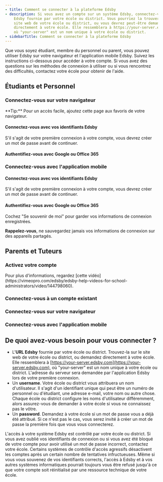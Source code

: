 ```yaml
---
- title: Comment se connecter à la plateforme Edsby
- description: Si vous avez un compte sur un système Edsby, connectez-vous à l'URL
    Edsby fournie par votre école ou district. Vous pourriez la trouver sur le
    site web de votre école ou district, ou vous devrez peut-être demander
    directement à votre école. Elle ressemblera à https://your-server.edsby.com,
    où "your-server" est un nom unique à votre école ou district.
- sidebarTitle: Comment se connecter à la plateforme Edsby
---
```


Que vous soyez étudiant, membre du personnel ou parent, vous pouvez utiliser Edsby sur votre navigateur et l'application mobile Edsby. Suivez les instructions ci-dessous pour accéder à votre compte. Si vous avez des questions sur les méthodes de connexion à utiliser ou si vous rencontrez des difficultés, contactez votre école pour obtenir de l'aide.

## Étudiants et Personnel

### Connectez-vous sur votre navigateur

<Steps>
  <Step title="Suivez l'URL Edsby fournie par votre école ou district (par exemple : votre-serveur.edsby.com)." />
</Steps>

<Tip>
  **Tip:** Pour un accès facile, ajoutez cette page aux favoris de votre navigateur.
</Tip>

#### Connectez-vous avec vos identifiants Edsby

<Steps>
  <Step title="Entrez le nom d'utilisateur qui vous a été attribué par votre école ou district." />

  <Step title="Entrez votre mot de passe." />
</Steps>

S'il s'agit de votre première connexion à votre compte, vous devrez créer un mot de passe avant de continuer.

#### Authentifiez-vous avec Google ou Office 365

<Steps>
  <Step title="Certaines écoles et districts choisissent de faire se connecter les utilisateurs à Edsby avec leurs comptes Google ou Microsoft. Si votre système Edsby le propose, sélectionnez l'option de connexion Google ou Office365. Sélectionnez une option de connexion alternative (Google, Office365, etc.). Vous serez redirigé vers leur page de connexion." />

  <Step title="Entrez vos identifiants." />
</Steps>

### Connectez-vous avec l'application mobile

<Steps>
  <Step title="Téléchargez l'application mobile Edsby." />

  <Step title="Appuyez sur &#x22;Commencer&#x22; et entrez l'adresse du serveur de votre école ou district. C'est la première partie de votre URL Edsby (par exemple : votre-serveur.edsby.com)." />
</Steps>

#### Connectez-vous avec vos identifiants Edsby

<Steps>
  <Step title="Entrez le nom d'utilisateur qui vous a été attribué par votre école ou district." />

  <Step title="Entrez votre mot de passe." />
</Steps>

S'il s'agit de votre première connexion à votre compte, vous devrez créer un mot de passe avant de continuer.

#### Authentifiez-vous avec Google ou Office 365

<Steps>
  <Step title="Si votre école ou district vous demande de vous connecter à Edsby avec votre compte Google ou Microsoft, sélectionnez l'option de connexion Google ou Office365. Vous serez redirigé vers leur page de connexion." />

  <Step title="Entrez vos identifiants." />
</Steps>

<Tip>
  Cochez "Se souvenir de moi" pour garder vos informations de connexion enregistrées.

  **Rappelez-vous**, ne sauvegardez jamais vos informations de connexion sur des appareils partagés.
</Tip>

## Parents et Tuteurs

### Activez votre compte

<Steps>
  <Step title="Ouvrez l'e-mail contenant votre invitation à Edsby." />

  <Step title="Cliquez sur le bouton &#x22;Activer ou Connecter votre compte Edsby&#x22;. Cela vous amènera au formulaire d'inscription." />

  <Step title="Créez un nouveau compte en cliquant sur &#x22;Activer mon compte&#x22;." />

  <Step title="Remplissez vos informations." />

  <Step title="Cliquez sur &#x22;Activer mon compte&#x22;." />
</Steps>

<Tip>
  Pour plus d'informations, regardez [cette vidéo](https://vimeopro.com/edsby/edsby-help-videos-for-school-administrators/video/144798060).
</Tip>

### Connectez-vous à un compte existant

<Steps>
  <Step title="Ouvrez l'e-mail contenant votre invitation à Edsby." />

  <Step title="Cliquez sur le bouton &#x22;Activer ou Connecter votre compte Edsby&#x22;. Cela vous amènera au formulaire d'inscription." />

  <Step title="Cliquez sur &#x22;Se connecter à un compte existant&#x22;." />

  <Step title="Remplissez vos informations." />

  <Step title="Cliquez sur &#x22;Se connecter à mon compte&#x22;." />
</Steps>

### Connectez-vous sur votre navigateur

<Steps>
  <Step title="Suivez l'URL Edsby fournie par votre école ou district (par exemple : votre-serveur.edsby.com)." />

  <Step title="Entrez le nom d'utilisateur qui vous a été attribué par votre école ou district." />

  <Step title="Entrez votre mot de passe." />
</Steps>

### Connectez-vous avec l'application mobile

<Steps>
  <Step title="Téléchargez l'application mobile Edsby." />

  <Step title="Appuyez sur &#x22;Commencer&#x22; et entrez l'adresse du serveur de votre école ou district. C'est la première partie de votre URL Edsby (par exemple : votre-serveur.edsby.com)." />

  <Step title="Entrez le nom d'utilisateur qui vous a été attribué par votre école ou district." />

  <Step title="Entrez votre mot de passe." />
</Steps>

## De quoi avez-vous besoin pour vous connecter ?

* L'**URL Edsby** fournie par votre école ou district. Trouvez-la sur le site web de votre école ou district, ou demandez directement à votre école. Elle ressemblera à [https://your-server.edsby.com](https://your-server.edsby.com), où "your-server" est un nom unique à votre école ou district. L'adresse du serveur sera demandée par l'application Edsby lors de votre première connexion.
* Un **username**. Votre école ou district vous attribuera un nom d'utilisateur. Il s'agit d'un identifiant unique qui peut être un numéro de personnel ou d'étudiant, une adresse e-mail, votre nom ou autre chose. Chaque école ou district configure les noms d'utilisateur différemment, alors assurez-vous de demander à votre école si vous ne connaissez pas le vôtre.
* Un **password**. Demandez à votre école si un mot de passe vous a déjà été attribué. Si ce n'est pas le cas, vous serez invité à créer un mot de passe la première fois que vous vous connecterez.

L'accès à votre système Edsby est contrôlé par votre école ou district. Si vous avez oublié vos identifiants de connexion ou si vous avez été bloqué de votre compte pour avoir utilisé un mot de passe incorrect, contactez votre école. Certains systèmes de contrôle d'accès agressifs désactivent les comptes après un certain nombre de tentatives infructueuses. Même si vous vous souvenez de vos identifiants corrects, l'accès à Edsby et à vos autres systèmes informatiques pourrait toujours vous être refusé jusqu'à ce que votre compte soit réinitialisé par une ressource technique de votre école.
